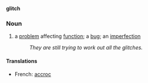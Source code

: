 '''glitch'''
===Noun===
# a [[problem]] affecting [[function]]; a [[bug]]; an [[imperfect]]ion
#:''They are still trying to work out all the glitches.''

====Translations====
*French: [[accroc]]